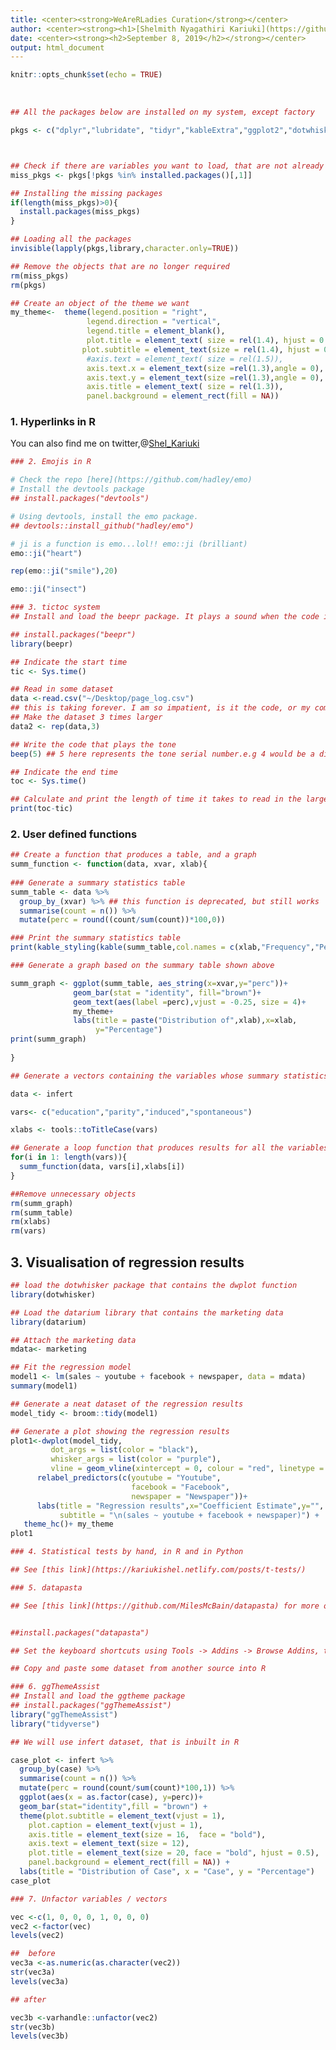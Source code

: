 ```yaml
---
title: <center><strong>WeAreRLadies Curation</strong></center>
author: <center><strong><h1>[Shelmith Nyagathiri Kariuki](https://github.com/Shelmith-Kariuki)</h1></strong></center>
date: <center><strong><h2>September 8, 2019</h2></strong></center>
output: html_document
---
```

```r
knitr::opts_chunk$set(echo = TRUE)

```

<br>
```r

## All the packages below are installed on my system, except factory

pkgs <- c("dplyr","lubridate", "tidyr","kableExtra","ggplot2","dotwhisker","ggthemes")



## Check if there are variables you want to load, that are not already installed. 
miss_pkgs <- pkgs[!pkgs %in% installed.packages()[,1]] 

## Installing the missing packages
if(length(miss_pkgs)>0){
  install.packages(miss_pkgs)
}

## Loading all the packages
invisible(lapply(pkgs,library,character.only=TRUE))

## Remove the objects that are no longer required
rm(miss_pkgs)
rm(pkgs)

## Create an object of the theme we want
my_theme<-  theme(legend.position = "right", 
                 legend.direction = "vertical",
                 legend.title = element_blank(),
                 plot.title = element_text( size = rel(1.4), hjust = 0.5),
                plot.subtitle = element_text(size = rel(1.4), hjust = 0.5),
                 #axis.text = element_text( size = rel(1.5)),
                 axis.text.x = element_text(size =rel(1.3),angle = 0),
                 axis.text.y = element_text(size =rel(1.3),angle = 0),
                 axis.title = element_text( size = rel(1.3)),
                 panel.background = element_rect(fill = NA))


```

### 1. Hyperlinks in R


You can also find me on twitter,@[Shel_Kariuki](https://twitter.com/Shel_Kariuki)


```r
### 2. Emojis in R

# Check the repo [here](https://github.com/hadley/emo)
# Install the devtools package
## install.packages("devtools")

# Using devtools, install the emo package.
## devtools::install_github("hadley/emo")

# ji is a function is emo...lol!! emo::ji (brilliant)
emo::ji("heart")

rep(emo::ji("smile"),20)

emo::ji("insect")
```




```r

### 3. tictoc system
## Install and load the beepr package. It plays a sound when the code is done running.

## install.packages("beepr") 
library(beepr)

## Indicate the start time
tic <- Sys.time()

## Read in some dataset
data <-read.csv("~/Desktop/page_log.csv")
## this is taking forever. I am so impatient, is it the code, or my comp? 
## Make the dataset 3 times larger
data2 <- rep(data,3)

## Write the code that plays the tone
beep(5) ## 5 here represents the tone serial number.e.g 4 would be a different tone

## Indicate the end time
toc <- Sys.time()

## Calculate and print the length of time it takes to read in the large dataset
print(toc-tic)
```


### 2. User defined functions

```r

## Create a function that produces a table, and a graph
summ_function <- function(data, xvar, xlab){
  
### Generate a summary statistics table
summ_table <- data %>% 
  group_by_(xvar) %>% ## this function is deprecated, but still works
  summarise(count = n()) %>% 
  mutate(perc = round((count/sum(count))*100,0))

### Print the summary statistics table
print(kable_styling(kable(summ_table,col.names = c(xlab,"Frequency","Percentage"))))

### Generate a graph based on the summary table shown above

summ_graph <- ggplot(summ_table, aes_string(x=xvar,y="perc"))+
              geom_bar(stat = "identity", fill="brown")+
              geom_text(aes(label =perc),vjust = -0.25, size = 4)+
              my_theme+
              labs(title = paste("Distribution of",xlab),x=xlab,
                   y="Percentage")
print(summ_graph)
  
}

## Generate a vectors containing the variables whose summary statistics you want to obtain, and their labels

data <- infert

vars<- c("education","parity","induced","spontaneous")

xlabs <- tools::toTitleCase(vars)

## Generate a loop function that produces results for all the variables, together
for(i in 1: length(vars)){
  summ_function(data, vars[i],xlabs[i])
}

##Remove unnecessary objects
rm(summ_graph)
rm(summ_table)
rm(xlabs)
rm(vars)

```


## 3. Visualisation of regression results

```r
## load the dotwhisker package that contains the dwplot function
library(dotwhisker)

## Load the datarium library that contains the marketing data
library(datarium)

## Attach the marketing data
mdata<- marketing   

## Fit the regression model
model1 <- lm(sales ~ youtube + facebook + newspaper, data = mdata)
summary(model1)

## Generate a neat dataset of the regression results
model_tidy <- broom::tidy(model1)

## Generate a plot showing the regression results
plot1<-dwplot(model_tidy,
         dot_args = list(color = "black"),
         whisker_args = list(color = "purple"),
         vline = geom_vline(xintercept = 0, colour = "red", linetype = 2)) %>%
      relabel_predictors(c(youtube = "Youtube",
                           facebook = "Facebook",
                           newspaper = "Newspaper"))+
      labs(title = "Regression results",x="Coefficient Estimate",y="",
           subtitle = "\n(sales ~ youtube + facebook + newspaper)") +
   theme_hc()+ my_theme
plot1

```

```r
### 4. Statistical tests by hand, in R and in Python

## See [this link](https://kariukishel.netlify.com/posts/t-tests/)
```


```r

### 5. datapasta

## See [this link](https://github.com/MilesMcBain/datapasta) for more on datapasta


##install.packages("datapasta")

## Set the keyboard shortcuts using Tools -> Addins -> Browse Addins, then click Keyboard Shortcuts...

## Copy and paste some dataset from another source into R

```




```r

### 6. ggThemeAssist
## Install and load the ggtheme package
## install.packages("ggThemeAssist")
library("ggThemeAssist")
library("tidyverse")

## We will use infert dataset, that is inbuilt in R

case_plot <- infert %>% 
  group_by(case) %>% 
  summarise(count = n()) %>% 
  mutate(perc = round(count/sum(count)*100,1)) %>% 
  ggplot(aes(x = as.factor(case), y=perc))+
  geom_bar(stat="identity",fill = "brown") + 
  theme(plot.subtitle = element_text(vjust = 1), 
    plot.caption = element_text(vjust = 1), 
    axis.title = element_text(size = 16,  face = "bold"),
    axis.text = element_text(size = 12), 
    plot.title = element_text(size = 20, face = "bold", hjust = 0.5), 
    panel.background = element_rect(fill = NA)) +
  labs(title = "Distribution of Case", x = "Case", y = "Percentage")
case_plot
```




```r

### 7. Unfactor variables / vectors

vec <-c(1, 0, 0, 0, 1, 0, 0, 0)
vec2 <-factor(vec)
levels(vec2)

##  before
vec3a <-as.numeric(as.character(vec2))
str(vec3a)
levels(vec3a)

## after

vec3b <-varhandle::unfactor(vec2)
str(vec3b)
levels(vec3b)


```

